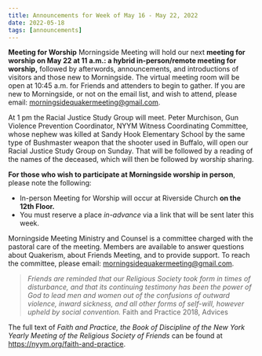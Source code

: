 ```yaml
---
title: Announcements for Week of May 16 - May 22, 2022
date: 2022-05-18
tags: [announcements]
---
```


**Meeting for Worship**
Morningside Meeting will hold our next **meeting for worship on May 22 at 11 a.m.: a hybrid in-person/remote meeting for worship,** followed by afterwords, announcements, and introductions of visitors and those new to Morningside. The virtual meeting room will be open at 10:45 a.m. for Friends and attenders to begin to gather. If you are new to Morningside, or not on the email list, and wish to attend, please email: morningsidequakermeeting@gmail.com.

At 1 pm the Racial Justice Study Group will meet. Peter Murchison, Gun Violence Prevention Coordinator, NYYM Witness Coordinating Committee, whose nephew was killed at Sandy Hook Elementary School by the same type of Bushmaster weapon that the shooter used in Buffalo, will open our Racial Justice Study Group on Sunday. That will be followed by a reading of the names of the deceased, which will then be followed by worship sharing.

**For those who wish to participate at Morningside worship in person**, please note the following:

- In-person Meeting for Worship will occur at Riverside Church **on the 12th Floor.**
- You must reserve a place _in-advance_ via a link that will be sent later this week.

Morningside Meeting Ministry and Counsel is a committee charged with the pastoral care of
the meeting. Members are available to answer questions about Quakerism, about Friends
Meeting, and to provide support. To reach the committee, please email:
morningsidequakermeeting@gmail.com.

> _Friends are reminded that our Religious Society took form in times of disturbance,
> and that its continuing testimony has been the power of God to lead men and women
> out of the confusions of outward violence, inward sickness, and all other forms of
> self-will, however upheld by social convention._
> Faith and Practice 2018, Advices

The full text of _Faith and Practice, the Book of Discipline of the New York Yearly Meeting of the Religious Society of Friends_ can be found at https://nyym.org/faith-and-practice.
